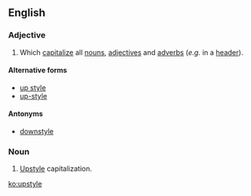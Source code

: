 ==English==

===Adjective===
{{en-adj|-}}
# {{context|typography}}{{context|capitalization}} Which [[capitalize]] all [[noun]]s, [[adjective]]s and [[adverb]]s (''e.g.'' in a [[header]]).

====Alternative forms====
* [[up style]]
* [[up-style]]

====Antonyms====
* [[downstyle]]

===Noun===
{{en-noun|-}}
# {{context|typography}} [[#Adjective|Upstyle]] capitalization.

[[ko:upstyle]]